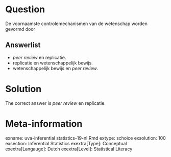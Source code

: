 Question
========

De voornaamste controlemechanismen van de wetenschap worden gevormd door 

Answerlist
----------
* *peer review* en replicatie.
* replicatie en wetenschappelijk bewijs.
* wetenschappelijk bewijs en *peer review*.

Solution
========

The correct answer is *peer review* en replicatie. 

Meta-information
================
exname: uva-inferential statistics-19-nl.Rmd 
extype: schoice 
exsolution: 100 
exsection: Inferential Statistics
exextra[Type]: Conceptual 
exextra[Langauge]: Dutch 
exextra[Level]: Statistical Literacy 

